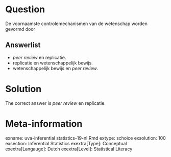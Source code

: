 Question
========

De voornaamste controlemechanismen van de wetenschap worden gevormd door 

Answerlist
----------
* *peer review* en replicatie.
* replicatie en wetenschappelijk bewijs.
* wetenschappelijk bewijs en *peer review*.

Solution
========

The correct answer is *peer review* en replicatie. 

Meta-information
================
exname: uva-inferential statistics-19-nl.Rmd 
extype: schoice 
exsolution: 100 
exsection: Inferential Statistics
exextra[Type]: Conceptual 
exextra[Langauge]: Dutch 
exextra[Level]: Statistical Literacy 

